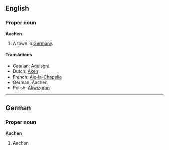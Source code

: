 ==English==
===Proper noun===
'''Aachen'''

#A town in [[Germany]].

====Translations====
*Catalan: [[Aquisgrà]]
*Dutch: [[Aken]]
*French: [[Aix-la-Chapelle]]
*German: Aachen
*Polish: [[Akwizgran]]

----
==German==
===Proper noun===
'''Aachen'''

#Aachen